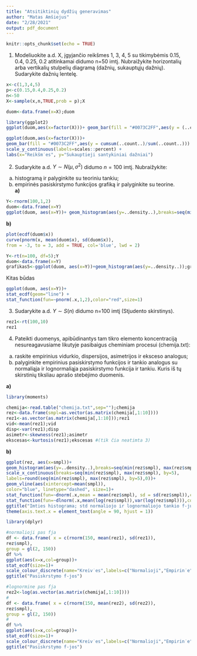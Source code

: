 ---
title: "Atsitiktinių dydžių generavimas"
author: "Matas Amšiejus"
date: "2/28/2021"
output: pdf_document
---

```{r setup, include=FALSE}
knitr::opts_chunk$set(echo = TRUE)
```

1) Modeliuokite a.d. X, įgyjančio reikšmes 1, 3, 4, 5 su tikimybėmis 0.15, 0.4, 0.25, 0.2 atitinkamai didumo n=50 imtį. Nubraižykite horizontalių arba vertikalių stulpelių diagramą (dažnių, sukauptųjų dažnių). Sudarykite dažnių lentelę.

```{r}
x<-c(1,3,4,5)
p<-c(0.15,0.4,0.25,0.2)
n<-50
X<-sample(x,n,TRUE,prob = p);X

duom<-data.frame(x=X);duom

library(ggplot2)
ggplot(duom,aes(x=factor(X)))+ geom_bar(fill = "#0073C2FF",aes(y = (..count..)/sum(..count..))) + scale_y_continuous(labels=scales::percent) + labs(x="Reikšm˙es", y="Santykinis Dažnis")

ggplot(duom,aes(x=factor(X)))+
geom_bar(fill = "#0073C2FF",aes(y = cumsum(..count..)/sum(..count..))) +
scale_y_continuous(labels=scales::percent) +
labs(x="Reikšm˙es", y="Sukauptieji santykiniai dažniai")
```

2) Sudarykite a.d. $Y\sim N(\mu,\sigma^2)$ didumo $n=100$ imtį. Nubraižykite:\
a) histogramą ir palyginkite su teoriniu tankiu;\
b) empirinės pasiskirstymo funkcijos grafiką ir palyginkite su teorine.\
**a)**
```{r}
Y<-rnorm(100,1,2)
duom<-data.frame(x=Y)
ggplot(duom, aes(x=Y))+ geom_histogram(aes(y=..density..),breaks=seq(min(duom$x), max(duom$x), by=0.5), fill="lightblue") + scale_x_continuous(breaks=seq(min(duom$x), max(duom$x), by=0.5), labels=round(seq(min(duom$x), max(duom$x), by=0.5),1))+ geom_vline(aes(xintercept=mean(Y)), color="blue", linetype="dashed", size=1)+ stat_function(fun=~dnorm(.x,1,2), color="red",size=2)+ ggtitle("Imties histograma")+ theme(axis.text.x = element_text(angle = 45, hjust = 1))
```
**b)**
```{r}
plot(ecdf(duom$x))
curve(pnorm(x, mean(duom$x), sd(duom$x)),
from = -3, to = 3, add = TRUE, col='blue', lwd = 2)
```
```{r}
Y<-rt(n=100, df=5);Y
duom<-data.frame(x=Y)
grafikas5<-ggplot(duom, aes(x=Y))+geom_histogram(aes(y=..density..));grafikas5
```

Kitas būdas
```{r}
ggplot(duom, aes(x=Y))+
stat_ecdf(geom="line") +
stat_function(fun=~pnorm(.x,1,2),color="red",size=1)
```
3) Sudarykite a.d. $Y\sim S(n)$ didumo n=100 imtį (Stjudento skirstinys).
```{r}
rez1<-rt(100,10)
rez1
```


4) Pateikti duomenys, apibūdinantys tam tikro elemento koncentraciją nesureagavusiame likutyje pasibaigus cheminiam procesui (chemija.txt):\
a) raskite empirinius vidurkio, dispersijos, asimetrijos ir eksceso analogus;\
b) palyginkite empirinius pasiskirstymo funkcijos ir tankio analogus su normaliąja ir lognormaliąja pasiskirstymo funkcija ir tankiu. Kuris iš tų skirstinių tiksliau aprašo stebėjimo duomenis.\

**a)**
```{r}
library(moments)

chemija<-read.table("chemija.txt",sep="");chemija
rez<-data.frame(smpl=as.vector(as.matrix(chemija[,1:10])))
rez1<-as.vector(as.matrix(chemija[,1:10]));rez1
vid<-mean(rez1);vid
disp<-var(rez1);disp
asimetr<-skewness(rez1);asimetr
ekscesas<-kurtosis(rez1);ekscesas #(tik čia neatimta 3)
```
**b)**
```{r}
ggplot(rez, aes(x=smpl))+
geom_histogram(aes(y=..density..),breaks=seq(min(rez$smpl), max(rez$smpl), 5),fill="lightblue")+
scale_x_continuous(breaks=seq(min(rez$smpl), max(rez$smpl), by=5),
labels=round(seq(min(rez$smpl), max(rez$smpl), by=5),0))+
geom_vline(aes(xintercept=mean(smpl)),
color="blue", linetype="dashed", size=1)+
stat_function(fun=~dnorm(.x,mean = mean(rez$smpl), sd = sd(rez$smpl)),color="red") +
stat_function(fun=~dlnorm(.x,mean(log(rez$smpl)),var(log(rez$smpl))),color="blue")+
ggtitle("Imties histograma; std normaliojo ir lognormaliojo tankio f-ju˛ grafikas")+
theme(axis.text.x = element_text(angle = 90, hjust = 1))
```

```{r}
library(dplyr)

#normalioji pas fja
df <- data.frame( x = c(rnorm(150, mean(rez1), sd(rez1)),
rez$smpl),
group = gl(2, 150))
df %>%
ggplot(aes(x=x,col=group))+
stat_ecdf(size=1)+
scale_colour_discrete(name="Kreiv˙es",labels=c("Normalioji","Empirin˙e"))+
ggtitle("Pasiskrstymo f-jos")

#lognormine pas fja
rez2<-log(as.vector(as.matrix(chemija[,1:10])))
#
df <- data.frame( x = c(rnorm(150, mean(rez2), sd(rez2)),
rez$smpl),
group = gl(2, 150))
#
df %>%
ggplot(aes(x=x,col=group))+
stat_ecdf(size=1)+
scale_colour_discrete(name="Kreiv˙es",labels=c("Normalioji","Empirin˙e"))+
ggtitle("Pasiskrstymo f-jos")
```

